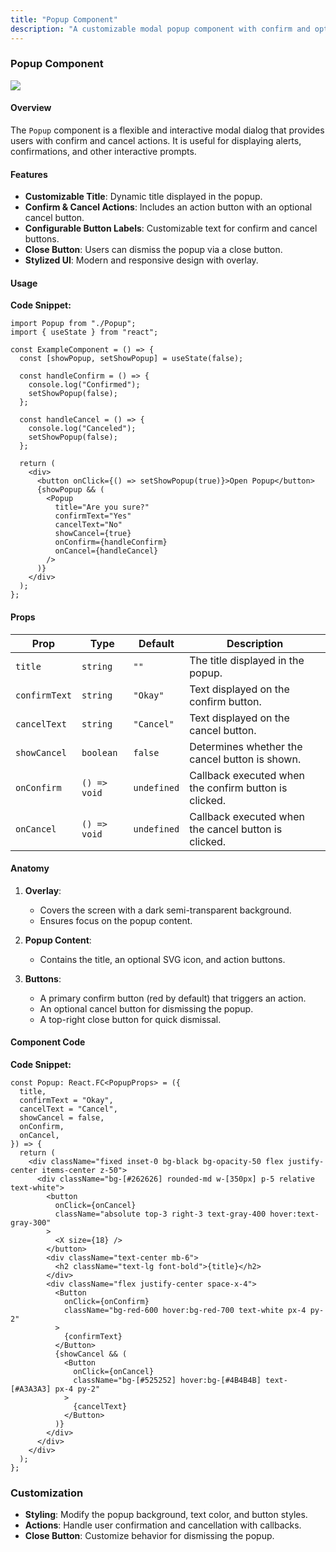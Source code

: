 ```yaml
---
title: "Popup Component"
description: "A customizable modal popup component with confirm and optional cancel actions."
---
```


### Popup Component

<Frame>
  <img src="/images/Popup.png" style={{ borderRadius: "0.5rem" }} />
</Frame>

#### Overview

The `Popup` component is a flexible and interactive modal dialog that provides users with confirm and cancel actions. It is useful for displaying alerts, confirmations, and other interactive prompts.

#### Features

- **Customizable Title**: Dynamic title displayed in the popup.
- **Confirm & Cancel Actions**: Includes an action button with an optional cancel button.
- **Configurable Button Labels**: Customizable text for confirm and cancel buttons.
- **Close Button**: Users can dismiss the popup via a close button.
- **Stylized UI**: Modern and responsive design with overlay.

#### Usage

**Code Snippet:**

```tsx
import Popup from "./Popup";
import { useState } from "react";

const ExampleComponent = () => {
  const [showPopup, setShowPopup] = useState(false);

  const handleConfirm = () => {
    console.log("Confirmed");
    setShowPopup(false);
  };

  const handleCancel = () => {
    console.log("Canceled");
    setShowPopup(false);
  };

  return (
    <div>
      <button onClick={() => setShowPopup(true)}>Open Popup</button>
      {showPopup && (
        <Popup
          title="Are you sure?"
          confirmText="Yes"
          cancelText="No"
          showCancel={true}
          onConfirm={handleConfirm}
          onCancel={handleCancel}
        />
      )}
    </div>
  );
};
```

#### Props

| Prop          | Type         | Default     | Description                                           |
| ------------- | ------------ | ----------- | ----------------------------------------------------- |
| `title`       | `string`     | `""`        | The title displayed in the popup.                     |
| `confirmText` | `string`     | `"Okay"`    | Text displayed on the confirm button.                 |
| `cancelText`  | `string`     | `"Cancel"`  | Text displayed on the cancel button.                  |
| `showCancel`  | `boolean`    | `false`     | Determines whether the cancel button is shown.        |
| `onConfirm`   | `() => void` | `undefined` | Callback executed when the confirm button is clicked. |
| `onCancel`    | `() => void` | `undefined` | Callback executed when the cancel button is clicked.  |

#### Anatomy

1. **Overlay**:

   - Covers the screen with a dark semi-transparent background.
   - Ensures focus on the popup content.

2. **Popup Content**:

   - Contains the title, an optional SVG icon, and action buttons.

3. **Buttons**:
   - A primary confirm button (red by default) that triggers an action.
   - An optional cancel button for dismissing the popup.
   - A top-right close button for quick dismissal.

#### Component Code

**Code Snippet:**

```tsx
const Popup: React.FC<PopupProps> = ({
  title,
  confirmText = "Okay",
  cancelText = "Cancel",
  showCancel = false,
  onConfirm,
  onCancel,
}) => {
  return (
    <div className="fixed inset-0 bg-black bg-opacity-50 flex justify-center items-center z-50">
      <div className="bg-[#262626] rounded-md w-[350px] p-5 relative text-white">
        <button
          onClick={onCancel}
          className="absolute top-3 right-3 text-gray-400 hover:text-gray-300"
        >
          <X size={18} />
        </button>
        <div className="text-center mb-6">
          <h2 className="text-lg font-bold">{title}</h2>
        </div>
        <div className="flex justify-center space-x-4">
          <Button
            onClick={onConfirm}
            className="bg-red-600 hover:bg-red-700 text-white px-4 py-2"
          >
            {confirmText}
          </Button>
          {showCancel && (
            <Button
              onClick={onCancel}
              className="bg-[#525252] hover:bg-[#4B4B4B] text-[#A3A3A3] px-4 py-2"
            >
              {cancelText}
            </Button>
          )}
        </div>
      </div>
    </div>
  );
};
```

### Customization

- **Styling**: Modify the popup background, text color, and button styles.
- **Actions**: Handle user confirmation and cancellation with callbacks.
- **Close Button**: Customize behavior for dismissing the popup.
